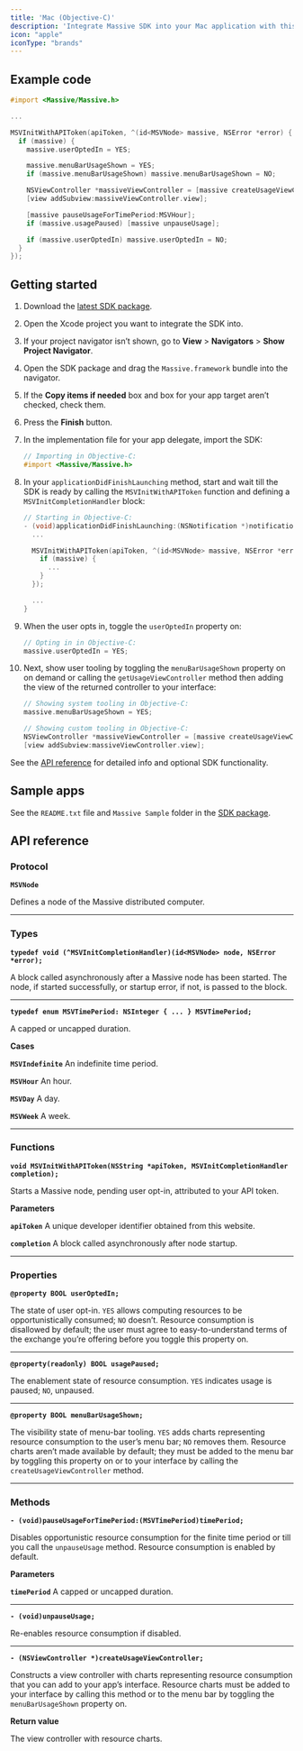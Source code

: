 ```yaml
---
title: 'Mac (Objective-C)'
description: 'Integrate Massive SDK into your Mac application with this guide.'
icon: "apple"
iconType: "brands"
---
```


## Example code

```objectivec
#import <Massive/Massive.h>

...

MSVInitWithAPIToken(apiToken, ^(id<MSVNode> massive, NSError *error) {
  if (massive) {
    massive.userOptedIn = YES;

    massive.menuBarUsageShown = YES;
    if (massive.menuBarUsageShown) massive.menuBarUsageShown = NO;

    NSViewController *massiveViewController = [massive createUsageViewController];
    [view addSubview:massiveViewController.view];

    [massive pauseUsageForTimePeriod:MSVHour];
    if (massive.usagePaused) [massive unpauseUsage];

    if (massive.userOptedIn) massive.userOptedIn = NO;
  }
});
```

## Getting started

1.  Download the [latest SDK package][5].
2.  Open the Xcode project you want to integrate the SDK into.
3.  If your project navigator isn’t shown, go to **View** > **Navigators** >
    **Show Project Navigator**.
4.  Open the SDK package and drag the `Massive.framework` bundle into the
    navigator.
5.  If the **Copy items if needed** box and box for your app target aren’t
    checked, check them.
6.  Press the **Finish** button.
7.  In the implementation file for your app delegate, import the SDK:

    ```objectivec
    // Importing in Objective-C:
    #import <Massive/Massive.h>
    ```

8.  In your `applicationDidFinishLaunching` method, start and wait till the SDK
    is ready by calling the `MSVInitWithAPIToken` function and defining a
    `MSVInitCompletionHandler` block:

    ```objectivec
    // Starting in Objective-C:
    - (void)applicationDidFinishLaunching:(NSNotification *)notification {
      ...

      MSVInitWithAPIToken(apiToken, ^(id<MSVNode> massive, NSError *error) {
        if (massive) {
          ...
        }
      });

      ...
    }
    ```

9.  When the user opts in, toggle the `userOptedIn` property on:

    ```objectivec
    // Opting in in Objective-C:
    massive.userOptedIn = YES;
    ```

10. Next, show user tooling by toggling the `menuBarUsageShown` property on on
    demand or calling the `getUsageViewController` method then adding the view
    of the returned controller to your interface:

    ```objectivec
    // Showing system tooling in Objective-C:
    massive.menuBarUsageShown = YES;

    // Showing custom tooling in Objective-C:
    NSViewController *massiveViewController = [massive createUsageViewController];
    [view addSubview:massiveViewController.view];
    ```

See the [API reference][6] for detailed info and optional SDK functionality.

## Sample apps

See the `README.txt` file and `Massive Sample` folder in the [SDK package][7].

## API reference

### Protocol

**`MSVNode`**

Defines a node of the Massive distributed computer.

---

### Types

**`typedef void (^MSVInitCompletionHandler)(id<MSVNode> node, NSError *error);`**

A block called asynchronously after a Massive node has been started. The node,
if started successfully, or startup error, if not, is passed to the block.

---

**`typedef enum MSVTimePeriod: NSInteger { ... } MSVTimePeriod;`**

A capped or uncapped duration.

**Cases**

**`MSVIndefinite`** An indefinite time period.

**`MSVHour`** An hour.

**`MSVDay`** A day.

**`MSVWeek`** A week.

---

### Functions

**`void MSVInitWithAPIToken(NSString *apiToken, MSVInitCompletionHandler completion);`**

Starts a Massive node, pending user opt-in, attributed to your API token.

**Parameters**

**`apiToken`** A unique developer identifier obtained from this website.

**`completion`** A block called asynchronously after node startup.

---

### Properties

**`@property BOOL userOptedIn;`**

The state of user opt-in. `YES` allows computing resources to be
opportunistically consumed; `NO` doesn’t. Resource consumption is disallowed by
default; the user must agree to easy-to-understand terms of the exchange you’re
offering before you toggle this property on.

---

**`@property(readonly) BOOL usagePaused;`**

The enablement state of resource consumption. `YES` indicates usage is paused;
`NO`, unpaused.

---

**`@property BOOL menuBarUsageShown;`**

The visibility state of menu-bar tooling. `YES` adds charts representing
resource consumption to the user’s menu bar; `NO` removes them. Resource charts
aren’t made available by default; they must be added to the menu bar by toggling
this property on or to your interface by calling the `createUsageViewController`
method.

---

### Methods

**`- (void)pauseUsageForTimePeriod:(MSVTimePeriod)timePeriod;`**

Disables opportunistic resource consumption for the finite time period or till
you call the `unpauseUsage` method. Resource consumption is enabled by default.

**Parameters**

**`timePeriod`** A capped or uncapped duration.

---

**`- (void)unpauseUsage;`**

Re-enables resource consumption if disabled.

---

**`- (NSViewController *)createUsageViewController;`**

Constructs a view controller with charts representing resource consumption that
you can add to your app’s interface. Resource charts must be added to your
interface by calling this method or to the menu bar by toggling the
`menuBarUsageShown` property on.

**Return value**

The view controller with resource charts.

[5]: https://partners.joinmassive.com/sdk/downloads
[6]: #api-reference
[7]: #getting-started
